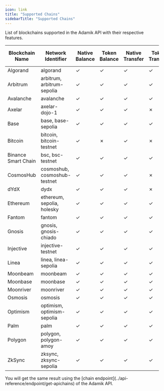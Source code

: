 ```yaml
---
icon: link
title: "Supported Chains"
sidebarTitle: "Supported Chains"
---
```


List of blockchains supported in the Adamik API with their respective features.

<table>
  <thead>
    <tr>
      <th style={{ textAlign: "center" }}>Blockchain Name</th>
      <th style={{ textAlign: "center" }}>Network Identifier</th>
      <th style={{ textAlign: "center" }}>Native Balance</th>
      <th style={{ textAlign: "center" }}>Token Balance</th>
      <th style={{ textAlign: "center" }}>Native Transfer</th>
      <th style={{ textAlign: "center" }}>Token Transfer</th>
      <th style={{ textAlign: "center" }}>Staking and Rewards</th>
    </tr>
  </thead>
  <tbody>
    <tr>
      <td style={{ textAlign: "center" }}>Algorand</td>
      <td style={{ textAlign: "center" }}>algorand</td>
      <td style={{ textAlign: "center" }} class="checkmark">
        ✓
      </td>
      <td style={{ textAlign: "center" }} class="checkmark">
        ✓
      </td>
      <td style={{ textAlign: "center" }} class="checkmark">
        ✓
      </td>
      <td style={{ textAlign: "center" }} class="checkmark">
        ✓
      </td>
      <td style={{ textAlign: "center" }} class="cross">
        ✗
      </td>
    </tr>
    <tr>
      <td style={{ textAlign: "center" }}>Arbitrum</td>
      <td style={{ textAlign: "center", whiteSpace: "nowrap" }}>
        arbitrum, arbitrum-sepolia
      </td>
      <td style={{ textAlign: "center" }} class="checkmark">
        ✓
      </td>
      <td style={{ textAlign: "center" }} class="checkmark">
        ✓
      </td>
      <td style={{ textAlign: "center" }} class="checkmark">
        ✓
      </td>
      <td style={{ textAlign: "center" }} class="checkmark">
        ✓
      </td>
      <td style={{ textAlign: "center" }} class="cross">
        ✗
      </td>
    </tr>
    <tr>
      <td style={{ textAlign: "center" }}>Avalanche</td>
      <td style={{ textAlign: "center" }}>avalanche</td>
      <td style={{ textAlign: "center" }} class="checkmark">
        ✓
      </td>
      <td style={{ textAlign: "center" }} class="checkmark">
        ✓
      </td>
      <td style={{ textAlign: "center" }} class="checkmark">
        ✓
      </td>
      <td style={{ textAlign: "center" }} class="checkmark">
        ✓
      </td>
      <td style={{ textAlign: "center" }} class="cross">
        ✗
      </td>
    </tr>
    <tr>
      <td style={{ textAlign: "center" }}>Axelar</td>
      <td style={{ textAlign: "center", whiteSpace: "nowrap" }}>
        axelar-dojo-1
      </td>
      <td style={{ textAlign: "center" }} class="checkmark">
        ✓
      </td>
      <td style={{ textAlign: "center" }} class="checkmark">
        ✓
      </td>
      <td style={{ textAlign: "center" }} class="checkmark">
        ✓
      </td>
      <td style={{ textAlign: "center" }} class="cross">
        ✗
      </td>
      <td style={{ textAlign: "center" }} class="checkmark">
        ✓
      </td>
    </tr>
    <tr>
      <td style={{ textAlign: "center" }}>Base</td>
      <td style={{ textAlign: "center", whiteSpace: "nowrap" }}>
        base, base-sepolia
      </td>
      <td style={{ textAlign: "center" }} class="checkmark">
        ✓
      </td>
      <td style={{ textAlign: "center" }} class="checkmark">
        ✓
      </td>
      <td style={{ textAlign: "center" }} class="checkmark">
        ✓
      </td>
      <td style={{ textAlign: "center" }} class="checkmark">
        ✓
      </td>
      <td style={{ textAlign: "center" }} class="cross">
        ✗
      </td>
    </tr>
    <tr>
      <td style={{ textAlign: "center" }}>Bitcoin</td>
      <td style={{ textAlign: "center", whiteSpace: "nowrap" }}>
        bitcoin, bitcoin-testnet
      </td>
      <td style={{ textAlign: "center" }} class="checkmark">
        ✓
      </td>
      <td style={{ textAlign: "center" }} class="cross">
        ✗
      </td>
      <td style={{ textAlign: "center" }} class="checkmark">
        ✓
      </td>
      <td style={{ textAlign: "center" }} class="cross">
        ✗
      </td>
      <td style={{ textAlign: "center" }} class="cross">
        ✗
      </td>
    </tr>
    <tr>
      <td style={{ textAlign: "center" }}>Binance Smart Chain</td>
      <td style={{ textAlign: "center", whiteSpace: "nowrap" }}>
        bsc, bsc-testnet
      </td>
      <td style={{ textAlign: "center" }} class="checkmark">
        ✓
      </td>
      <td style={{ textAlign: "center" }} class="checkmark">
        ✓
      </td>
      <td style={{ textAlign: "center" }} class="checkmark">
        ✓
      </td>
      <td style={{ textAlign: "center" }} class="checkmark">
        ✓
      </td>
      <td style={{ textAlign: "center" }} class="cross">
        ✗
      </td>
    </tr>
    <tr>
      <td style={{ textAlign: "center" }}>CosmosHub</td>
      <td style={{ textAlign: "center", whiteSpace: "nowrap" }}>
        cosmoshub, cosmoshub-testnet
      </td>
      <td style={{ textAlign: "center" }} class="checkmark">
        ✓
      </td>
      <td style={{ textAlign: "center" }} class="checkmark">
        ✓
      </td>
      <td style={{ textAlign: "center" }} class="checkmark">
        ✓
      </td>
      <td style={{ textAlign: "center" }} class="cross">
        ✗
      </td>
      <td style={{ textAlign: "center" }} class="checkmark">
        ✓
      </td>
    </tr>
    <tr>
      <td style={{ textAlign: "center" }}>dYdX</td>
      <td style={{ textAlign: "center", whiteSpace: "nowrap" }}>dydx</td>
      <td style={{ textAlign: "center" }} class="checkmark">
        ✓
      </td>
      <td style={{ textAlign: "center" }} class="checkmark">
        ✓
      </td>
      <td style={{ textAlign: "center" }} class="checkmark">
        ✓
      </td>
      <td style={{ textAlign: "center" }} class="cross">
        ✗
      </td>
      <td style={{ textAlign: "center" }} class="checkmark">
        ✓
      </td>
    </tr>
    <tr>
      <td style={{ textAlign: "center" }}>Ethereum</td>
      <td style={{ textAlign: "center", whiteSpace: "nowrap" }}>
        ethereum, sepolia, holesky
      </td>
      <td style={{ textAlign: "center" }} class="checkmark">
        ✓
      </td>
      <td style={{ textAlign: "center" }} class="checkmark">
        ✓
      </td>
      <td style={{ textAlign: "center" }} class="checkmark">
        ✓
      </td>
      <td style={{ textAlign: "center" }} class="checkmark">
        ✓
      </td>
      <td style={{ textAlign: "center" }} class="cross">
        ✗
      </td>
    </tr>
    <tr>
      <td style={{ textAlign: "center" }}>Fantom</td>
      <td style={{ textAlign: "center" }}>fantom</td>
      <td style={{ textAlign: "center" }} class="checkmark">
        ✓
      </td>
      <td style={{ textAlign: "center" }} class="checkmark">
        ✓
      </td>
      <td style={{ textAlign: "center" }} class="checkmark">
        ✓
      </td>
      <td style={{ textAlign: "center" }} class="checkmark">
        ✓
      </td>
      <td style={{ textAlign: "center" }} class="cross">
        ✗
      </td>
    </tr>
    <tr>
      <td style={{ textAlign: "center" }}>Gnosis</td>
      <td style={{ textAlign: "center", whiteSpace: "nowrap" }}>
        gnosis, gnosis-chiado
      </td>
      <td style={{ textAlign: "center" }} class="checkmark">
        ✓
      </td>
      <td style={{ textAlign: "center" }} class="checkmark">
        ✓
      </td>
      <td style={{ textAlign: "center" }} class="checkmark">
        ✓
      </td>
      <td style={{ textAlign: "center" }} class="checkmark">
        ✓
      </td>
      <td style={{ textAlign: "center" }} class="cross">
        ✗
      </td>
    </tr>
    <tr>
      <td style={{ textAlign: "center" }}>Injective</td>
      <td style={{ textAlign: "center" }}>injective-testnet</td>
      <td style={{ textAlign: "center" }} class="checkmark">
        ✓
      </td>
      <td style={{ textAlign: "center" }} class="checkmark">
        ✓
      </td>
      <td style={{ textAlign: "center" }} class="checkmark">
        ✓
      </td>
      <td style={{ textAlign: "center" }} class="checkmark">
        ✓
      </td>
      <td style={{ textAlign: "center" }} class="cross">
        ✗
      </td>
    </tr>
    <tr>
      <td style={{ textAlign: "center" }}>Linea</td>
      <td style={{ textAlign: "center", whiteSpace: "nowrap" }}>
        linea, linea-sepolia
      </td>
      <td style={{ textAlign: "center" }} class="checkmark">
        ✓
      </td>
      <td style={{ textAlign: "center" }} class="checkmark">
        ✓
      </td>
      <td style={{ textAlign: "center" }} class="checkmark">
        ✓
      </td>
      <td style={{ textAlign: "center" }} class="checkmark">
        ✓
      </td>
      <td style={{ textAlign: "center" }} class="cross">
        ✗
      </td>
    </tr>
    <tr>
      <td style={{ textAlign: "center" }}>Moonbeam</td>
      <td style={{ textAlign: "center" }}>moonbeam</td>
      <td style={{ textAlign: "center" }} class="checkmark">
        ✓
      </td>
      <td style={{ textAlign: "center" }} class="checkmark">
        ✓
      </td>
      <td style={{ textAlign: "center" }} class="checkmark">
        ✓
      </td>
      <td style={{ textAlign: "center" }} class="checkmark">
        ✓
      </td>
      <td style={{ textAlign: "center" }} class="cross">
        ✗
      </td>
    </tr>
    <tr>
      <td style={{ textAlign: "center" }}>Moonbase</td>
      <td style={{ textAlign: "center" }}>moonbase</td>
      <td style={{ textAlign: "center" }} class="checkmark">
        ✓
      </td>
      <td style={{ textAlign: "center" }} class="checkmark">
        ✓
      </td>
      <td style={{ textAlign: "center" }} class="checkmark">
        ✓
      </td>
      <td style={{ textAlign: "center" }} class="checkmark">
        ✓
      </td>
      <td style={{ textAlign: "center" }} class="cross">
        ✗
      </td>
    </tr>
    <tr>
      <td style={{ textAlign: "center" }}>Moonriver</td>
      <td style={{ textAlign: "center" }}>moonriver</td>
      <td style={{ textAlign: "center" }} class="checkmark">
        ✓
      </td>
      <td style={{ textAlign: "center" }} class="checkmark">
        ✓
      </td>
      <td style={{ textAlign: "center" }} class="checkmark">
        ✓
      </td>
      <td style={{ textAlign: "center" }} class="checkmark">
        ✓
      </td>
      <td style={{ textAlign: "center" }} class="cross">
        ✗
      </td>
    </tr>
    <tr>
      <td style={{ textAlign: "center" }}>Osmosis</td>
      <td style={{ textAlign: "center" }}>osmosis</td>
      <td style={{ textAlign: "center" }} class="checkmark">
        ✓
      </td>
      <td style={{ textAlign: "center" }} class="checkmark">
        ✓
      </td>
      <td style={{ textAlign: "center" }} class="checkmark">
        ✓
      </td>
      <td style={{ textAlign: "center" }} class="checkmark">
        ✓
      </td>
      <td style={{ textAlign: "center" }} class="checkmark">
        ✓
      </td>
    </tr>
    <tr>
      <td style={{ textAlign: "center" }}>Optimism</td>
      <td style={{ textAlign: "center", whiteSpace: "nowrap" }}>
        optimism, optimism-sepolia
      </td>
      <td style={{ textAlign: "center" }} class="checkmark">
        ✓
      </td>
      <td style={{ textAlign: "center" }} class="checkmark">
        ✓
      </td>
      <td style={{ textAlign: "center" }} class="checkmark">
        ✓
      </td>
      <td style={{ textAlign: "center" }} class="checkmark">
        ✓
      </td>
      <td style={{ textAlign: "center" }} class="cross">
        ✗
      </td>
    </tr>
    <tr>
      <td style={{ textAlign: "center" }}>Palm</td>
      <td style={{ textAlign: "center" }}>palm</td>
      <td style={{ textAlign: "center" }} class="checkmark">
        ✓
      </td>
      <td style={{ textAlign: "center" }} class="checkmark">
        ✓
      </td>
      <td style={{ textAlign: "center" }} class="checkmark">
        ✓
      </td>
      <td style={{ textAlign: "center" }} class="checkmark">
        ✓
      </td>
      <td style={{ textAlign: "center" }} class="cross">
        ✗
      </td>
    </tr>
    <tr>
      <td style={{ textAlign: "center" }}>Polygon</td>
      <td style={{ textAlign: "center", whiteSpace: "nowrap" }}>
        polygon, polygon-amoy
      </td>
      <td style={{ textAlign: "center" }} class="checkmark">
        ✓
      </td>
      <td style={{ textAlign: "center" }} class="checkmark">
        ✓
      </td>
      <td style={{ textAlign: "center" }} class="checkmark">
        ✓
      </td>
      <td style={{ textAlign: "center" }} class="checkmark">
        ✓
      </td>
      <td style={{ textAlign: "center" }} class="cross">
        ✗
      </td>
    </tr>
    <tr>
      <td style={{ textAlign: "center" }}>ZkSync</td>
      <td style={{ textAlign: "center", whiteSpace: "nowrap" }}>
        zksync, zksync-sepolia
      </td>
      <td style={{ textAlign: "center" }} class="checkmark">
        ✓
      </td>
      <td style={{ textAlign: "center" }} class="checkmark">
        ✓
      </td>
      <td style={{ textAlign: "center" }} class="checkmark">
        ✓
      </td>
      <td style={{ textAlign: "center" }} class="checkmark">
        ✓
      </td>
      <td style={{ textAlign: "center" }} class="cross">
        ✗
      </td>
    </tr>
  </tbody>
</table>

<Info>
  You will get the same result using the [chain
  endpoint](../api-reference/endpoint/get-apichains) of the Adamik API.
</Info>
